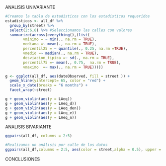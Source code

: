 ANALISIS UNIVARIANTE

```r
#Creamos la tabla de estadisticos con los estadisticos requeridos
estadisticos <- all_df %>%
  group_by(street) %>%
  select(2:6,8) %>% #Seleccionamos las calles con valores
  summarize(across(everything(),(list(
        vminimo = ~ min(., na.rm = TRUE),
        mediana =~ mean(., na.rm = TRUE),
        percentil25 = ~ quantile(., 0.25, na.rm =TRUE),
        vmedio =~ median(., na.rm = TRUE),                
        desviacion_tipica =~ sd(., na.rm = TRUE),
        percentil75 =~ mean(., 0.75,  na.rm = TRUE),
        vmaximo  =~ max(., na.rm = TRUE)))))

g <- ggplot(all_df, aes(dateObserved, fill = street )) +
  geom_hline(yintercept= 65, color = "red") +
  scale_x_date(breaks = "6 months") +
  facet_wrap(~street)

g + geom_violin(aes(y = LAeq))
g + geom_violin(aes(y = LAeq_d))
g + geom_violin(aes(y = LAeq_den))
g + geom_violin(aes(y = LAeq_e))
g + geom_violin(aes(y = LAeq_n))


```

ANALISIS BIVARIANTE

```r
ggpairs(all_df, columns = 2:5)

#Realizamos un análisis por calle de los datos 
ggpairs(all_df,columns = 2:5, aes(color = street,alpha = 0.5), upper = list(continuous = wrap("cor", size = 1.85)))
```

CONCLUSIONES
